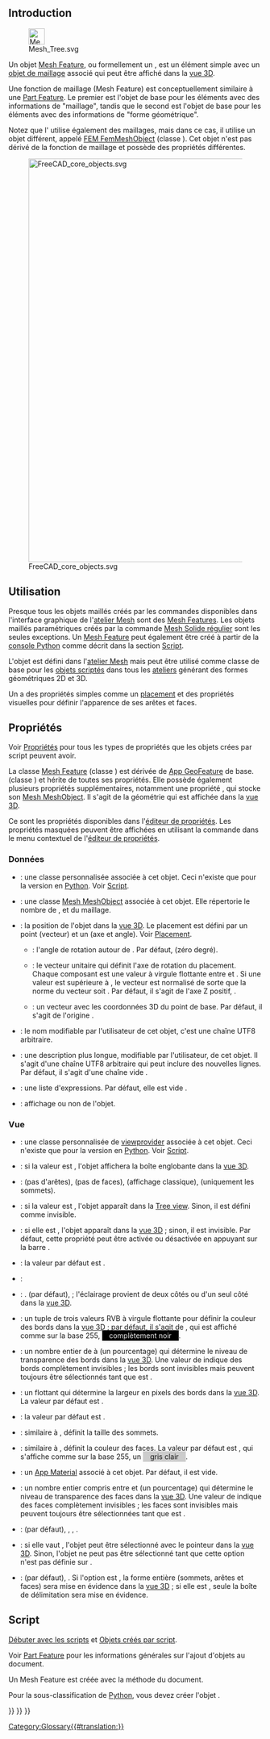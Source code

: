 <languages/>
{{TOCright}}

== Introduction ==

[[File:Mesh_Tree.svg|32px]]

Un objet [[Mesh Feature/fr|Mesh Feature]], ou formellement un {{incode|Mesh::Feature}}, est un élément simple avec un [[Mesh_MeshObject/fr|objet de maillage]] associé qui peut être affiché dans la [[3D_view/fr|vue 3D]].

Une fonction de maillage (Mesh Feature) est conceptuellement similaire à une [[Part_Feature/fr|Part Feature]]. Le premier est l'objet de base pour les éléments avec des informations de "maillage", tandis que le second est l'objet de base pour les éléments avec des informations de "forme géométrique".

Notez que l'{{Button|[[Image:Workbench_FEM.svg|16px]] [[FEM_Workbench/fr|atelier FEM]]}} utilise également des maillages, mais dans ce cas, il utilise un objet différent, appelé [[FEM_Mesh/fr|FEM FemMeshObject]] (classe {{incode|Fem::FemMeshObject}}). Cet objet n'est pas dérivé de la fonction de maillage et possède des propriétés différentes.

[[File:FreeCAD_core_objects.svg|800px]]

{{Caption|Diagramme simplifié des relations entre les objets centraux dans Freecad}}

<span id="Usage"></span>
== Utilisation ==

Presque tous les objets maillés créés par les commandes disponibles dans l'interface graphique de l'[[Mesh_Workbench/fr|atelier Mesh]] sont des [[Mesh_Feature/fr|Mesh Features]]. Les objets maillés paramétriques créés par la commande [[Mesh_BuildRegularSolid/fr|Mesh Solide régulier]] sont les seules exceptions. Un [[Mesh_Feature/fr|Mesh Feature]] peut également être créé à partir de la [[Python_console/fr|console Python]] comme décrit dans la section [[Mesh_Feature/fr#Script|Script]].

L'objet {{incode|Mesh::Feature}} est défini dans l'[[Mesh_Workbench/fr|atelier Mesh]] mais peut être utilisé comme classe de base pour les [[Scripted_objects/fr|objets scriptés]] dans tous les [[Workbenches/fr|ateliers]] générant des formes géométriques 2D et 3D.

Un {{incode|Mesh::Feature}} a des propriétés simples comme un [[Placement/fr|placement]] et des propriétés visuelles pour définir l'apparence de ses arêtes et faces.

<span id="Properties"></span>
== Propriétés ==

Voir [[Property/fr|Propriétés]] pour tous les types de propriétés que les objets crées par script peuvent avoir.

La classe [[Mesh_Feature/fr|Mesh Feature]] (classe {{incode|Mesh::Feature}}) est dérivée de [[App_GeoFeature/fr|App GeoFeature]] de base. (classe {{incode|App::GeoFeature}}) et hérite de toutes ses propriétés. Elle possède également plusieurs propriétés supplémentaires, notamment une propriété {{PropertyData|Mesh}}, qui stocke son [[Mesh_MeshObject/fr|Mesh MeshObject]]. Il s'agit de la géométrie qui est affichée dans la [[3D_view/fr|vue 3D]].

Ce sont les propriétés disponibles dans l'[[Property_editor/fr|éditeur de propriétés]]. Les propriétés masquées peuvent être affichées en utilisant la commande {{MenuCommand|Afficher les propriétés cachées}} dans le menu contextuel de l'[[Property_editor/fr|éditeur de propriétés]].

<span id="Data"></span>
=== Données ===

{{TitleProperty|Base}}

* {{PropertyData|Proxy|PythonObject|Hidden}} : une classe personnalisée associée à cet objet. Ceci n'existe que pour la version en [[Python/fr|Python]]. Voir [[#Script|Script]].
* {{PropertyData|Mesh|MeshKernel}}: une classe [[Mesh_MeshObject/fr|Mesh MeshObject]] associée à cet objet. Elle répertorie le nombre de {{Value|Points}}, {{Value|Edges}} et {{Value|Faces}} du maillage.
* {{PropertyData|Placement|Placement}}: la position de l'objet dans la [[3D_view/fr|vue 3D]]. Le placement est défini par un {{incode|Base}} point (vecteur) et un {{incode|Rotation}} (axe et angle). Voir [[Placement/fr|Placement]].
** {{PropertyData|Angle}}: l'angle de rotation autour de {{PropertyData/fr|Axis}}. Par défaut, {{value|0°}} (zéro degré).
** {{PropertyData|Axis}}: le vecteur unitaire qui définit l'axe de rotation du placement. Chaque composant est une valeur à virgule flottante entre {{value|0}} et {{value|1}}. Si une valeur est supérieure à {{value|1}}, le vecteur est normalisé de sorte que la norme du vecteur soit {{value|1}}. Par défaut, il s'agit de l'axe Z positif, {{value|(0, 0, 1)}}.
** {{PropertyData|Position}}: un vecteur avec les coordonnées 3D du point de base. Par défaut, il s'agit de l'origine {{value|(0, 0, 0)}}.
* {{PropertyData|Label|String}}: le nom modifiable par l'utilisateur de cet objet, c'est une chaîne UTF8 arbitraire.
* {{PropertyData|Label2|String|Hidden}} : une description plus longue, modifiable par l'utilisateur, de cet objet. Il s'agit d'une chaîne UTF8 arbitraire qui peut inclure des nouvelles lignes. Par défaut, il s'agit d'une chaîne vide {{value|""}}.
* {{PropertyData|Expression Engine|ExpressionEngine|Hidden}} : une liste d'expressions. Par défaut, elle est vide {{value|[]}}.
* {{PropertyData|Visibility|Bool|Hidden}} : affichage ou non de l'objet.

<span id="View"></span>
=== Vue ===

{{TitleProperty|Base}}

* {{PropertyView|Proxy|PythonObject|Hidden}} : une classe personnalisée de [[Viewprovider/fr|viewprovider]] associée à cet objet. Ceci n'existe que pour la version en [[Python/fr|Python]]. Voir [[#Script|Script]].

{{TitleProperty|Display Options}}

* {{PropertyView|Bounding Box|Bool}} : si la valeur est {{TRUE}}, l'objet affichera la boîte englobante dans la [[3D_view/fr|vue 3D]].
* {{PropertyView|Display Mode|Enumeration}} : {{value|Shaded}} (pas d'arêtes), {{value|Wireframe}} (pas de faces), {{value|Flat Lines}} (affichage classique), {{value|Points}} (uniquement les sommets).
* {{PropertyView|Show In Tree|Bool}} : si la valeur est {{TRUE}}, l'objet apparaît dans la [[Tree_view|Tree view]]. Sinon, il est défini comme invisible.
* {{PropertyView|Visibility|Bool}} : si elle est {{TRUE}}, l'objet apparaît dans la [[3D_view/fr|vue 3D]] ; sinon, il est invisible. Par défaut, cette propriété peut être activée ou désactivée en appuyant sur la barre {{KEY|Espace}}.

{{TitleProperty|Object Style}}

* {{PropertyView|Coloring|Bool|Hidden}} : la valeur par défaut est {{FALSE}}.
* {{PropertyView|Crease Angle|FloatConstraint}} :
* {{PropertyView|Lighting|Enumeration}} : {{value|Un côté}}. (par défaut), {{value|Two side}} ; l'éclairage provient de deux côtés ou d'un seul côté dans la [[3D_view/fr|vue 3D]].
* {{PropertyView|Line Color|Color}} : un tuple de trois valeurs RVB à virgule flottante {{value|(r,g,b)}} pour définir la couleur des bords dans la [[3D_view/fr|vue 3D]] ; par défaut, il s'agit de {{value|(0.0, 0.0, 0.0)}}, qui est affiché comme {{value|[0,0,0]}} sur la base 255, <span style="background-color:#000; color:#eee; width:3em; height:12pt; padding: 2px 1em 2px;">complètement noir</span>.
* {{PropertyView|Line Transparency|Percent}} : un nombre entier de {{value|0}} à {{value|100}} (un pourcentage) qui détermine le niveau de transparence des bords dans la [[3D_view/fr|vue 3D]]. Une valeur de {{value|100}} indique des bords complètement invisibles ; les bords sont invisibles mais peuvent toujours être sélectionnés tant que {{PropertyView|Selectable}} est {{TRUE}}.
* {{PropertyView|Line Width|FloatConstraint}} : un flottant qui détermine la largeur en pixels des bords dans la [[3D_view/fr|vue 3D]]. La valeur par défaut est {{value|1.0}}.
* {{PropertyView|Open Edges|Bool}} : la valeur par défaut est {{FALSE}}.
* {{PropertyView|Point Size|FloatConstraint}} : similaire à {{PropertyView|Line Width}}, définit la taille des sommets.
* {{PropertyView|Shape Color|Color}} : similaire à {{PropertyView|Line Color}}, définit la couleur des faces. La valeur par défaut est {{value|(0.8, 0.8, 0.8)}}, qui s'affiche comme {{value|[204,204,204]}} sur la base 255, un <span style="background-color:#ccc; width:3em; height:12pt; padding: 2px 1em 2px;">gris clair</span>.
* {{PropertyView|Shape Material|Material|Hidden}} : un [[App_Material/fr|App Material]] associé à cet objet. Par défaut, il est vide.
* {{PropertyView|Transparency|Percent}} : un nombre entier compris entre {{value|0}} et {{value|100}} (un pourcentage) qui détermine le niveau de transparence des faces dans la [[3D_view/fr|vue 3D]]. Une valeur de {{value|100}} indique des faces complètement invisibles ; les faces sont invisibles mais peuvent toujours être sélectionnées tant que {{PropertyView|Selectable}} est {{TRUE}}.

{{TitleProperty|Selection}}

* {{PropertyView|On Top When Selected|Enumeration}} : {{value|Disabled}} (par défaut), {{value|Enabled}}, {{value|Object}}, {{value|Element}}.
* {{PropertyView|Selectable|Bool}} : si elle vaut {{TRUE}}, l'objet peut être sélectionné avec le pointeur dans la [[3D_view/fr|vue 3D]]. Sinon, l'objet ne peut pas être sélectionné tant que cette option n'est pas définie sur {{TRUE}}.
* {{PropertyView|Selection Style|Enumeration}} : {{value|Shape}} (par défaut), {{value|BoundBox}}. Si l'option est {{value|Shape}}, la forme entière (sommets, arêtes et faces) sera mise en évidence dans la [[3D_view/fr|vue 3D]] ; si elle est {{value|BoundBox}}, seule la boîte de délimitation sera mise en évidence.

<span id="Scripting"></span>
== Script ==

{{Emphasis|Voir aussi :}} [[FreeCAD_Scripting_Basics/fr|Débuter avec les scripts]] et [[Scripted_objects/fr|Objets créés par script]].

Voir [[Part_Feature/fr|Part Feature]] pour les informations générales sur l'ajout d'objets au document.

Un Mesh Feature est créée avec la méthode {{incode|addObject()}} du document.

{{Code|code=
import FreeCAD as App

doc = App.newDocument()
obj = App.ActiveDocument.addObject("Mesh::Feature", "Name")
obj.Label = "Custom label"
}}

Pour la sous-classification de [[Python/fr|Python]], vous devez créer l'objet {{incode|Mesh::FeaturePython}}.

{{Code|code=
import FreeCAD as App

doc = App.newDocument()
obj = App.ActiveDocument.addObject("Mesh::FeaturePython", "Name")
obj.Label = "Custom label"
}}


{{Mesh_Tools_navi{{#translation:}}}}
{{Document_objects_navi{{#translation:}}}}
{{Userdocnavi{{#translation:}}}}
[[Category:Glossary{{#translation:}}]]